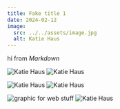 ```yaml
---
title: Fake title 1
date: 2024-02-12
image: 
  src: ../../assets/image.jpg
  alt: Katie Haus
---
```


hi from *Markdown*

![Katie Haus](../../assets/image.jpg)
<Image src={Katie} alt="Katie Haus" width={500} />

![Katie Haus](/image.jpg)
<Image src="/image.jpg" alt="Katie Haus" width={500} height={500} />

![graphic for web stuff](https://astro.build/_astro/content-focused.VdVRy80q.webp)
<Image src="https://astro.build/_astro/content-focused.VdVRy80q.webp" alt="Katie Haus" width={500} height={200} />